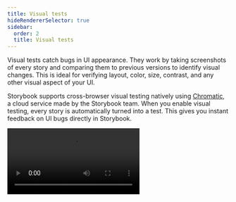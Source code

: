 ```yaml
---
title: Visual tests
hideRendererSelector: true
sidebar:
  order: 2
  title: Visual tests
---
```


Visual tests catch bugs in UI appearance. They work by taking screenshots of every story and comparing them to previous versions to identify visual changes. This is ideal for verifying layout, color, size, contrast, and any other visual aspect of your UI.

Storybook supports cross-browser visual testing natively using [Chromatic](https://www.chromatic.com/storybook/?ref=storybook_site), a cloud service made by the Storybook team. When you enable visual testing, every story is automatically turned into a test. This gives you instant feedback on UI bugs directly in Storybook.

<Video src="../_assets/writing-tests/component-visual-testing-optimized.mp4" />

### Install the addon

Add visual tests to your project by installing `@chromatic-com/storybook`, the official addon by Storybook maintainers:

{/* prettier-ignore-start */}

<CodeSnippets path="chromatic-storybook-add.md" />

{/* prettier-ignore-end */}

<Callout variant="info">
  Storybook 7.6 or higher is required. Read the [migration guide](../migration-guide/index.mdx) to upgrade your project.
</Callout>

### Enable visual tests

When you start Storybook, you'll see a new addon panel for Visual Tests where you can run tests and view results.

![Visual Tests addon enabled](../_assets/writing-tests/vta-enable.png)

To enable visual testing, sign up for [Chromatic](https://www.chromatic.com/start?startWithSignup=true\&ref=storybook_site) and create a project. This will give you access to a fleet of cloud browsers.

![Visual Tests addon project selection](../_assets/writing-tests/vta-select-project.png)

Select a project from your project list to finish setup. If you're setting up the addon for the first time, the configuration files and necessary project identifiers will be added for you automatically.

### Configure

The addon includes configuration options covering most use cases by default. You can also fine-tune the addon configuration to match your project's requirements via the [`./chromatic.config.json`](https://www.chromatic.com/docs/visual-tests-addon/#configure) file. Below are the available options and examples of how to use them.

| Option            | Description                                                                                                                             |
| ----------------- | --------------------------------------------------------------------------------------------------------------------------------------- |
| `projectId`       | Automatically configured. Sets the value for the project identifier <br /> `"projectId": "Project:64cbcde96f99841e8b007d75"`             |
| `buildScriptName` | Optional. Defines the custom Storybook build script <br /> `"buildScriptName": "deploy-storybook"`                                       |
| `debug`           | Optional. Output verbose debugging information to the console. <br /> `"debug": true`                                                    |
| `zip`             | Optional. Recommended for large projects. Configures the addon to deploy your Storybook to Chromatic as a zip file. <br /> `"zip": true` |

```jsonc
// ./chromatic.config.json
{
  "buildScriptName": "deploy-storybook",
  "debug": true,
  "projectId": "Project:64cbcde96f99841e8b007d75",
  "zip": true
}
```

### Run visual tests

Click the ▶️ Play button in the Storybook sidebar to run visual tests. This will send your stories to the cloud to take snapshots and detect visual changes.

![Storybook running visual tests with the addon](../_assets/writing-tests/vta-run-tests.png)

### Review changes

If there are visual changes in your stories, they will be 🟡 highlighted in the sidebar. Click the story and go to the Visual Tests addon panel to see which pixels changed.

If the changes are intentional, ✅ accept them as baselines locally. If the changes aren't intentional, fix the story and rerun the tests using the ▶️ Play button.

![Confirm UI changes in Storybook](../_assets/writing-tests/vta-changes-found.png)

When you finish accepting changes as baselines in the addon, you're ready to push the code to your remote repository. This will sync baselines to the cloud for anyone who checks out your branch.

![Accept UI changes in Storybook](../_assets/writing-tests/vta-changes-accepted.png)

### Automate with CI

The addon is designed to be used in tandem with CI. We recommend using the addon to check for changes during development and then running visual tests in CI as you get ready to merge.

Changes you accept as baselines in the addon will get auto-accepted as baselines in CI so you don’t have to review twice.

1. Add a step to your CI workflow to run Chromatic.

   * [GitHub Actions](https://chromatic.com/docs/github-actions?ref=storybook_docs)
   * [GitLab Pipelines](https://chromatic.com/docs/gitlab?ref=storybook_docs)
   * [Bitbucket Pipelines](https://chromatic.com/docs/bitbucket-pipelines?ref=storybook_docs)
   * [CircleCI](https://chromatic.com/docs/circleci?ref=storybook_docs)
   * [Travis CI](https://chromatic.com/docs/travisci?ref=storybook_docs)
   * [Jenkins](https://chromatic.com/docs/jenkins?ref=storybook_docs)
   * [Azure Pipelines](https://chromatic.com/docs/azure-pipelines?ref=storybook_docs)
   * [Custom CI provider](https://chromatic.com/docs/custom-ci-provider?ref=storybook_docs)

2. Configure your CI to include environment variables to authenticate with Chromatic (project token).

#### PR checks

Once you successfully set up Chromatic in CI, your pull/merge requests will be badged with a UI Tests check. The badge notifies you of test errors or UI changes that need to be verified by your team. Make the check required in your Git provider to prevent accidental UI bugs from being merged.

![PR badge for visual tests](../_assets/writing-tests/vta-prbadge-test.png)

***

### What’s the difference between visual tests and snapshot tests?

[Snapshot tests](./snapshot-testing/snapshot-testing.mdx) compare the rendered markup of every story against known baselines. This means the test compares blobs of HTML and not what the user actually sees. Which in turn, can lead to an increase in false positives as code changes don’t always yield visual changes in the component.

Visual tests compare the rendered pixels of every story against known baselines. Because you're testing the same thing your users actually experience, your tests will be richer and easier to maintain.

**Learn about other UI tests**

* [Component tests](./component-testing.mdx) for user behavior simulation
* Visual tests for appearance
* [Accessibility tests](./accessibility-testing.mdx) for accessibility
* [Snapshot tests](./snapshot-testing/snapshot-testing.mdx) for rendering errors and warnings
* [Test runner](./test-runner.mdx) to automate test execution
* [Test coverage](./test-coverage.mdx) for measuring code coverage
* [End-to-end tests](./import-stories-in-tests/stories-in-end-to-end-tests.mdx) for simulating real user scenarios
* [Unit tests](./import-stories-in-tests/stories-in-unit-tests.mdx) for functionality